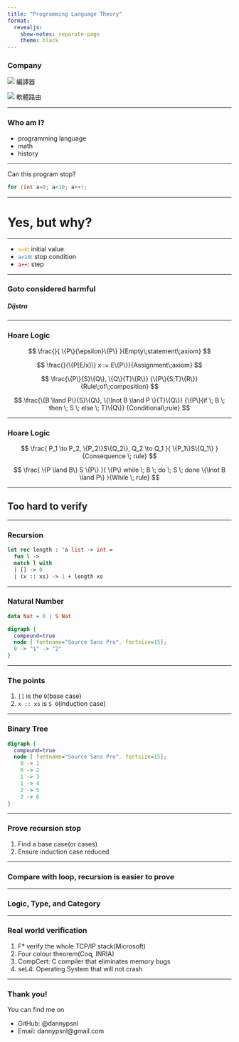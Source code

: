 ```yaml
---
title: "Programming Language Theory"
format:
  revealjs:
    show-notes: separate-page
    theme: black
---
```


### Company

![](./secondstate.png) 編譯器

![](./glasnostic.png) 軟體路由

---

### Who am I?

- programming language
- math
- history

---

Can this program stop?

```c
for (int a=0; a<10; a++);
```

---

# Yes, but why?

---

<style>
code.blue {
  color: #337AB7 !important;
}
code.orange {
  color: #F7A004 !important;
}
code.red {
  color: #B40926 !important;
}
</style>

- <code class="orange">a=0</code>: initial value
- <code class="blue">a<10</code>: stop condition
- <code class="red">a++</code>: step

---

### Goto considered harmful

##### Dijstra

---

### Hoare Logic

$$
\frac{}{
	\{P\}{\epsilon}\{P\}
}{Empty\;statement\;axiom}
$$

$$
\frac{}{\{P[E/x]\} x := E\{P\}}{Assignment\;axiom}
$$

$$
\frac{\{P\}{S}\{Q\}, \{Q\}{T}\{R\}}
{\{P\}{S;T}\{R\}}
{Rule\;of\;composition}
$$

$$
\frac{\{B \land P\}{S}\{Q\}, \{\lnot B \land P \}{T}\{Q\}}
{\{P\}{if \; B \; then \; S \; else \; T}\{Q\}}
{Conditional\;rule}
$$

---

### Hoare Logic

$$
\frac{
	P_1 \to P_2, \{P_2\}S\{Q_2\}, Q_2 \to Q_1
}{
    \{P_1\}S\{Q_1\}
}{Consequence \; rule}
$$

$$
\frac{
	\{P \land B\} S \{P\}
}{
	\{P\} while \; B \; do \; S \; done \{\lnot B \land P\}
}{While \; rule}
$$

---

## Too hard to verify

---

### Recursion

```ocaml
let rec length : 'a list -> int =
  fun l ->
  match l with
  | [] -> 0
  | (x :: xs) -> 1 + length xs
```

---

### Natural Number

```haskell
data Nat = 0 | S Nat
```

```dot
digraph {
  compound=true
  node [ fontname="Source Sans Pro", fontsize=15];
  0 -> "1" -> "2"
}
```

---

### The points

1. `[]` is the `0`(base case)
2. `x :: xs` is `S 0`(induction case)

---

### Binary Tree

```dot
digraph {
  compound=true
  node [ fontname="Source Sans Pro", fontsize=15];
	0 -> 1
	0 -> 2
	1 -> 3
	1 -> 4
	2 -> 5
	2 -> 6
}
```

---

### Prove recursion stop

1. Find a base case(or cases)
2. Ensure induction case reduced

---

### Compare with loop, recursion is easier to prove

---

### Logic, Type, and Category

---

### Real world verification

1. F\* verify the whole TCP/IP stack(Microsoft)
2. Four colour theorem(Coq, INRIA)
3. CompCert: C compiler that eliminates memory bugs
4. seL4: Operating System that will not crash

---

### Thank you!

You can find me on

- GitHub: @dannypsnl
- Email: dannypsnl@gmail.com
